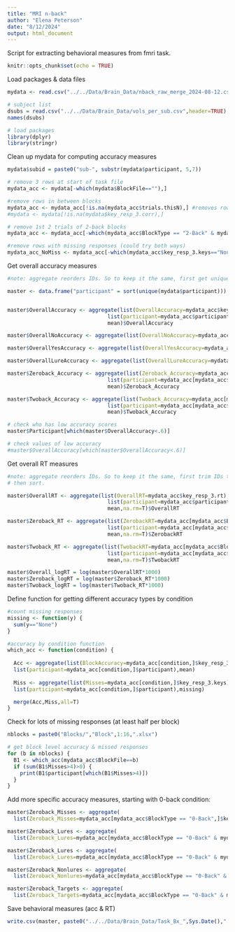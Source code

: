 ```yaml
---
title: "MRI n-back"
author: "Elena Peterson"
date: "8/12/2024"
output: html_document
---
```


Script for extracting behavioral measures from fmri task.

```r
knitr::opts_chunk$set(echo = TRUE)
```

Load packages & data files 
```r
mydata <- read.csv("../../Data/Brain_Data/nback_raw_merge_2024-08-12.csv",header=TRUE)

# subject list
dsubs = read.csv("../../Data/Brain_Data/vols_per_sub.csv",header=TRUE)
names(dsubs)

# load packages
library(dplyr)
library(stringr)
```

Clean up mydata for computing accuracy measures
```r
mydata$subid = paste0("sub-", substr(mydata$participant, 5,7))

# remove 3 rows at start of task file
mydata_acc <- mydata[-which(mydata$BlockFile==""),]

#remove rows in between blocks
mydata_acc <- mydata_acc[!is.na(mydata_acc$trials.thisN),] #removes rows in between blocks
#mydata <- mydata[!is.na(mydata$key_resp_3.corr),]

# remove 1st 2 trials of 2-back blocks
mydata_acc <- mydata_acc[-which(mydata_acc$BlockType == "2-Back" & mydata_acc$trials.thisIndex <= 1),]

#remove rows with missing responses (could try both ways)
mydata_acc_NoMiss <- mydata_acc[-which(mydata_acc$key_resp_3.keys=="None"),]
```

Get overall accuracy measures
```r
#note: aggregate reorders IDs. So to keep it the same, first get unique IDs, then sort.

master <- data.frame("participant" = sort(unique(mydata$participant)))


master$OverallAccuracy <- aggregate(list(OverallAccuracy=mydata_acc$key_resp_3.corr),
                                list(participant=mydata_acc$participant),
                                mean)$OverallAccuracy

master$OverallNoAccuracy <- aggregate(list(OverallNoAccuracy=mydata_acc[mydata_acc$TargetType == "nonlure",]$key_resp_3.corr),list(participant=mydata_acc[mydata_acc$TargetType == "nonlure",]$participant),mean)$OverallNoAccuracy

master$OverallYesAccuracy <- aggregate(list(OverallYesAccuracy=mydata_acc[mydata_acc$TargetType == "target",]$key_resp_3.corr),list(participant=mydata_acc[mydata_acc$TargetType == "target",]$participant), mean)$OverallYesAccuracy

master$OverallLureAccuracy <- aggregate(list(OverallLureAccuracy=mydata_acc[mydata_acc$TargetType == "lure",]$key_resp_3.corr),list(participant=mydata_acc[mydata_acc$TargetType == "lure",]$participant), mean)$OverallLureAccuracy

master$Zeroback_Accuracy <- aggregate(list(Zeroback_Accuracy=mydata_acc[mydata_acc$BlockType == "0-Back",]$key_resp_3.corr),
                                list(participant=mydata_acc[mydata_acc$BlockType == "0-Back",]$participant),
                                mean)$Zeroback_Accuracy

master$Twoback_Accuracy <- aggregate(list(Twoback_Accuracy=mydata_acc[mydata_acc$BlockType == "2-Back",]$key_resp_3.corr),
                                list(participant=mydata_acc[mydata_acc$BlockType == "2-Back",]$participant),
                                mean)$Twoback_Accuracy

# check who has low accuracy scores
master$Participant[which(master$OverallAccuracy<.6)]

# check values of low accuracy
#master$OverallAccuracy[which(master$OverallAccuracy<.6)] 

```


Get overall RT measures
```r
#note: aggregate reorders IDs. So to keep it the same, first trim IDs to be consistent,
# then sort.

master$OverallRT <- aggregate(list(OverallRT=mydata_acc$key_resp_3.rt),
                                list(participant=mydata_acc$participant),
                                mean,na.rm=T)$OverallRT

master$Zeroback_RT <- aggregate(list(ZerobackRT=mydata_acc[mydata_acc$BlockType == "0-Back",]$key_resp_3.rt),
                                list(participant=mydata_acc[mydata_acc$BlockType == "0-Back",]$participant),
                                mean,na.rm=T)$ZerobackRT

master$Twoback_RT <- aggregate(list(TwobackRT=mydata_acc[mydata_acc$BlockType == "2-Back",]$key_resp_3.rt),
                                list(participant=mydata_acc[mydata_acc$BlockType == "2-Back",]$participant),
                                mean,na.rm=T)$TwobackRT

master$Overall_logRT = log(master$OverallRT*1000)
master$Zeroback_logRT = log(master$Zeroback_RT*1000)
master$Twoback_logRT = log(master$Twoback_RT*1000)

```


Define function for getting different accuracy types by condition
```r

#count missing responses
missing <- function(y) {
  sum(y=="None")
}

#accuracy by condition function
which_acc <- function(condition) {
  
  Acc <- aggregate(list(BlockAccuracy=mydata_acc[condition,]$key_resp_3.corr),
  list(participant=mydata_acc[condition,]$participant),mean)
  
  Miss <- aggregate(list(Misses=mydata_acc[condition,]$key_resp_3.keys),
  list(participant=mydata_acc[condition,]$participant),missing)

  merge(Acc,Miss,all=T)
}

```

Check for lots of missing responses (at least half per block)
```r
nblocks = paste0("Blocks/","Block",1:16,".xlsx")

# get block level accuracy & missed responses
for (b in nblocks) {
  B1 <- which_acc(mydata_acc$BlockFile==b)
  if (sum(B1$Misses>4)>0) {
    print(B1$participant[which(B1$Misses>4)])
  }
}

```

Add more specific accuracy measures, starting with 0-back condition:
```r
master$Zeroback_Misses <- aggregate(
  list(Zeroback_Misses=mydata_acc[mydata_acc$BlockType == "0-Back",]$key_resp_3.keys), list(participant=mydata_acc[mydata_acc$BlockType == "0-Back",]$participant), missing)$Zeroback_Misses

master$Zeroback_Lures <- aggregate(
  list(Zeroback_Lures=mydata_acc[mydata_acc$BlockType == "0-Back" & mydata_acc$TargetType=="lure",]$key_resp_3.corr), list(participant=mydata_acc[mydata_acc$BlockType == "0-Back"& mydata_acc$TargetType=="lure",]$participant), mean)$Zeroback_Lures

master$Zeroback_Lures <- aggregate(
  list(Zeroback_Lures=mydata_acc[mydata_acc$BlockType == "0-Back" & mydata_acc$TargetType=="lure",]$key_resp_3.corr), list(participant=mydata_acc[mydata_acc$BlockType == "0-Back"& mydata_acc$TargetType=="lure",]$participant), mean)$Zeroback_Lures

master$Zeroback_Nonlures <- aggregate(
  list(Zeroback_Nonlures=mydata_acc[mydata_acc$BlockType == "0-Back" & mydata_acc$TargetType=="nonlure",]$key_resp_3.corr), list(participant=mydata_acc[mydata_acc$BlockType == "0-Back"& mydata_acc$TargetType=="nonlure",]$participant), mean)$Zeroback_Nonlures

master$Zeroback_Targets <- aggregate(
  list(Zeroback_Targets=mydata_acc[mydata_acc$BlockType == "0-Back" & mydata_acc$TargetType=="target",]$key_resp_3.corr), list(participant=mydata_acc[mydata_acc$BlockType == "0-Back"& mydata_acc$TargetType=="target",]$participant), mean)$Zeroback_Targets
```

Save behavioral measures (acc & RT)
```r
write.csv(master, paste0("../../Data/Brain_Data/Task_Bx_",Sys.Date(),".csv"),row.names = FALSE)
```

